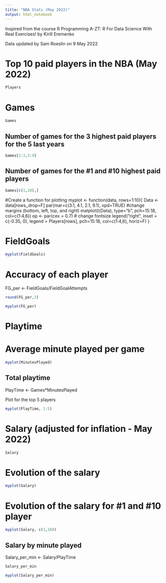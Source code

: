 ```yaml
---
title: "NBA Stats (May 2022)"
output: html_notebook
---
```


Inspired from the course R Programming A-ZT: R For Data Science With Real Exercises! by Kirill Eremenko

Data updated by Sam Roeslin on 9 May 2022

# Top 10 paid players in the NBA (May 2022)
```r
Players
```

# Games
```r
Games
```

## Number of games for the 3 highest paid players for the 5 last years
```r
Games[1:3,5:9]
```

## Number of games for the #1 and #10 highest paid players
```r
Games[c(1,10),]
```

#Create a function for plotting
myplot <- function(data, rows=1:10){
  Data <-data[rows,,drop=F]
  par(mar=c(3.1, 4.1, 2.1, 9.1), xpd=TRUE) #change margins (bottom, left, top, and right)
  matplot(t(Data), type="b", pch=15:18, col=c(1:4,6))
  op <- par(cex = 0.7) # change fontsize
  legend("right", inset = c(-0.35, 0), legend = Players[rows], pch=15:18, col=c(1:4,6), horiz=F)
}

# FieldGoals
```r
myplot(FieldGoals)
```


# Accuracy of each player

FG_per <- FieldGoals/FieldGoalAttempts

```r
round(FG_per,3)
```

```r
myplot(FG_per)
```

# Playtime

# Average minute played per game
```r
myplot(MinutesPlayed)
```

## Total playtime
PlayTime <- Games*MinutesPlayed

Plot for the top 5 players
```r
myplot(PlayTime, 1:5)
```

# Salary (adjusted for inflation - May 2022)
```r
Salary
```

# Evolution of the salary
```r
myplot(Salary)
```

# Evolution of the salary for #1 and #10 player
```r
myplot(Salary, c(1,10))
```

## Salary by minute played
Salary_per_min <- Salary/PlayTime

```r
Salary_per_min
```

```r
myplot(Salary_per_min)
```


<!-- Add a new chunk by clicking the *Insert Chunk* button on the toolbar or by pressing *Cmd+Option+I*. -->

<!-- When you save the notebook, an HTML file containing the code and output will be saved alongside it (click the *Preview* button or press *Cmd+Shift+K* to preview the HTML file).  -->

<!-- The preview shows you a rendered HTML copy of the contents of the editor. Consequently, unlike *Knit*, *Preview* does not run any R code chunks. Instead, the output of the chunk when it was last run in the editor is displayed. -->

